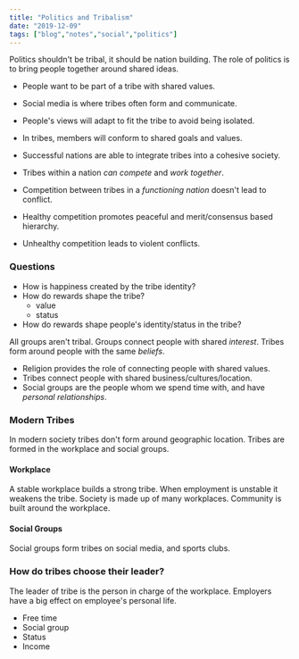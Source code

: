```yaml
---
title: "Politics and Tribalism"
date: "2019-12-09"
tags: ["blog","notes","social","politics"]
---
```


Politics shouldn't be tribal, it should be nation building. The role of politics is to bring people together around shared ideas.

- People want to be part of a tribe with shared values. 
- Social media is where tribes often form and communicate.
- People's views will adapt to fit the tribe to avoid being isolated. 
- In tribes, members will conform to shared goals and values.

- Successful nations are able to integrate tribes into a cohesive society.
- Tribes within a nation *can compete* and *work together*.
- Competition between tribes in a *functioning nation* doesn't lead to conflict.

- Healthy competition promotes peaceful and merit/consensus based hierarchy.
- Unhealthy competition leads to violent conflicts.

### Questions

- How is happiness created by the tribe identity?
- How do rewards shape the tribe?
  - value
  - status
- How do rewards shape people's identity/status in the tribe?

All groups aren't tribal. Groups connect people with shared *interest*. Tribes form around people with the same *beliefs*.

- Religion provides the role of connecting people with shared values.  
- Tribes connect people with shared business/cultures/location.
- Social groups are the people whom we spend time with, and have *personal relationships*.

### Modern Tribes

In modern society tribes don't form around geographic location. Tribes are formed in the workplace and social groups.

#### Workplace
A stable workplace builds a strong tribe. When employment is unstable it weakens the tribe. Society is made up of many workplaces. Community is built around the workplace.
#### Social Groups
Social groups form tribes on social media, and sports clubs.

### How do tribes choose their leader?

The leader of tribe is the person in charge of the workplace. Employers have a big effect on employee's personal life.

- Free time
- Social group
- Status
- Income
